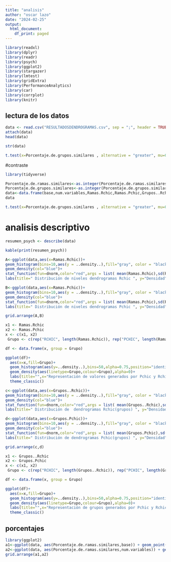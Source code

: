 ---
title: "analisis"
author: "oscar lazo"
date: "2024-02-25"
output:
  html_document:
    df_print: paged
---
```{r}
library(readxl)
library(dplyr)
library(readr)
library(psych)
library(ggplot2)
library(stargazer)
library(lmtest)
library(gridExtra)
library(PerformanceAnalytics)
library(car)
library(corrplot)
library(knitr)

```
## lectura de los datos

```{r}
data <- read.csv("RESULTADOSDENDROGRAMAS.csv", sep = ";", header = TRUE,stringsAsFactors = FALSE)
attach(data)
head(data)

```

```{r}
str(data)
```
```{r}

t.test(x=Porcentaje.de.grupos.similares , alternative = "greater", mu=0.9 , conf.level = 0.95)
```
#contraste
```{r}
library(tidyverse)
```





```{r}
Porcentaje.de.ramas.similares<-as.integer(Porcentaje.de.ramas.similares)
Porcentaje.de.grupos.similares<-as.integer(Porcentaje.de.grupos.similares)
data<-data.frame(base,num.variables,Ramas.Rchic,Ramas.Pchic,Grupos..Rchic,Grupos.Pchic,Porcentaje.de.ramas.similares,Porcentaje.de.grupos.similares)
data
```

```{r}

t.test(x=Porcentaje.de.grupos.similares , alternative = "greater", mu=0.9 , conf.level = 0.95)
```
# analisis descriptivo

```{r}
resumen_psych <- describe(data)

kable(print(resumen_psych))
```

```{r}
A<-ggplot(data,aes(x=Ramas.Rchic))+
geom_histogram(bins=10,aes(y = ..density..),fill="gray", color = "black", size=0.1)+
geom_density(col="blue")+
stat_function(fun=dnorm,color="red",args = list( mean(Ramas.Rchic),sd(Ramas.Rchic)),size=0.7)+
labs(title=" Distribución de niveles dendrogramas Rchic ", y="Densidad",x="rchic")

B<-ggplot(data,aes(x=Ramas.Pchic))+
geom_histogram(bins=10,aes(y = ..density..),fill="gray", color = "black", size=0.1)+
geom_density(col="blue")+
stat_function(fun=dnorm,color="red",args = list( mean(Ramas.Pchic),sd(Ramas.Pchic)),size=0.7)+
labs(title=" Distribución de niveles dendrogramas Pchic ", y="Densidad",x="Pchic")

grid.arrange(A,B)


```
```{r}
x1 <- Ramas.Rchic
x2 <- Ramas.Pchic
x <- c(x1, x2)
 Grupo <- c(rep("RCHIC", length(Ramas.Rchic)), rep("PCHIC", length(Ramas.Pchic)))

df <- data.frame(x, group = Grupo)

ggplot(df)+
  aes(x=x,fill=Grupo)+
  geom_histogram(aes(y=..density..),bins=50,alpha=0.75,position="identity")+
  geom_density(aes(linetype=Grupo,colour=Grupo),alpha=0)+
  labs(title="",x="Representación de valores generados por Pchic y Rchic.",y="")+
  theme_classic()
```

```{r}
c<-ggplot(data,aes(x=Grupos..Rchic))+
geom_histogram(bins=10,aes(y = ..density..),fill="gray", color = "black", size=0.1)+
geom_density(col="blue")+
stat_function(fun=dnorm,color="red",args = list( mean(Grupos..Rchic),sd(Grupos..Rchic)),size=0.7)+
labs(title=" Distribución de  dendrogramas Rchic(grupos) ", y="Densidad",x="rchic")

d<-ggplot(data,aes(x=Grupos.Pchic))+
geom_histogram(bins=10,aes(y = ..density..),fill="gray", color = "black", size=0.1)+
geom_density(col="blue")+
stat_function(fun=dnorm,color="red",args = list( mean(Grupos.Pchic),sd(Grupos.Pchic)),size=0.7)+
labs(title=" Distribución de dendrogramas Pchic(grupos) ", y="Densidad",x="Pchic")

grid.arrange(c,d)
```
```{r}
x1 <- Grupos..Rchic
x2 <- Grupos.Pchic
x <- c(x1, x2)
 Grupo <- c(rep("RCHIC", length(Grupos..Rchic)), rep("PCHIC", length(Grupos.Pchic)))

df <- data.frame(x, group = Grupo)

ggplot(df)+
  aes(x=x,fill=Grupo)+
  geom_histogram(aes(y=..density..),bins=50,alpha=0.75,position="identity")+
  geom_density(aes(linetype=Grupo,colour=Grupo),alpha=0)+
  labs(title="",x="Representación de grupos generados por Pchic y Rchic.",y="")+
  theme_classic()
```
## porcentajes
```{r}
library(ggplot2)
a1<-ggplot(data, aes(Porcentaje.de.ramas.similares,base)) + geom_point()+geom_smooth(method=)
a2<-ggplot(data, aes(Porcentaje.de.ramas.similares,num.variables)) + geom_point()+geom_smooth(method=)
grid.arrange(a1,a2)
```

```{r}

```

